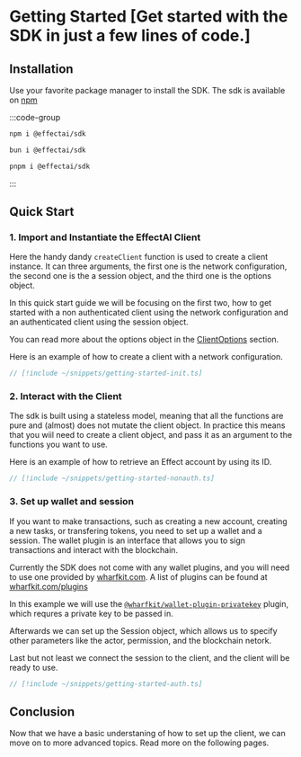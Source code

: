 # Getting Started [Get started with the SDK in just a few lines of code.]

## Installation

Use your favorite package manager to install the SDK.
The sdk is available on [npm](https://www.npmjs.com/package/@effectai/sdk)

:::code-group

```bash [npm]
npm i @effectai/sdk
```

```bash [bun]
bun i @effectai/sdk
```

```bash [pnpm]
pnpm i @effectai/sdk
```
:::

## Quick Start

### 1. Import and Instantiate the EffectAI Client

Here the handy dandy `createClient` function is used to create a client instance.
It can three arguments, the first one is the network configuration,
the second one is the a session object, and the third one is the options object.

In this quick start guide we will be focusing on the first two, 
how to get started with a non authenticated client using the network configuration and 
an authenticated client using the session object.

You can read more about the options object in the [ClientOptions](#client-options) section.

Here is an example of how to create a client with a network configuration.

```ts twoslash
// [!include ~/snippets/getting-started-init.ts]
```


### 2. Interact with the Client

The sdk is built using a stateless model, meaning that all the functions are pure 
and (almost) does not mutate the client object.
In practice this means that you wiil need to create a client object, 
and pass it as an argument to the functions you want to use.

Here is an example of how to retrieve an Effect account by using its ID.

```ts twoslash
// [!include ~/snippets/getting-started-nonauth.ts]
```

### 3. Set up wallet and session

If you want to make transactions, such as creating a new account, creating a new tasks, 
or transfering tokens, you need to set up a wallet and a session.
The wallet plugin is an interface that allows you to sign transactions and interact with the blockchain.

Currently the SDK does not come with any wallet plugins, 
and you will need to use one provided by [wharfkit.com](https://wharfkit.com/).
A list of plugins can be found at [wharfkit.com/plugins](https://wharfkit.com/plugins?sort=popular)

In this example we will use the [`@wharfkit/wallet-plugin-privatekey`](https://wharfkit.com/plugins/wallet-plugin-privatekey) plugin, which requres a private key to be passed in.

Afterwards we can set up the Session object, which allows us to specify other parameters like 
the actor, permission, and the blockchain netork.

Last but not least we connect the session to the client, and the client will be ready to use.

```ts twoslash
// [!include ~/snippets/getting-started-auth.ts]
```

## Conclusion 

Now that we have a basic understaning of how to set up the client, we can move on to more advanced topics.
Read more on the following pages.

